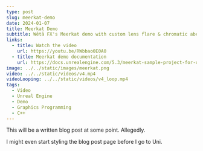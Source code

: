 ```yaml
---
type: post
slug: meerkat-demo
date: 2024-01-07
title: Meerkat Demo
subtitle: Wētā FX's Meerkat demo with custom lens flare & chromatic aberration
links:
  - title: Watch the video
    url: https://youtu.be/RWbbao0E0A0
  - title: Meerkat demo documentation
    url: https://docs.unrealengine.com/5.3/meerkat-sample-project-for-unreal-engine/
image: ../../static/images/meerkat.png
video: ../../static/videos/v4.mp4
videoLooping: ../../static/videos/v4_loop.mp4
tags:
  - Video
  - Unreal Engine
  - Demo
  - Graphics Programming
  - C++
---
```


This will be a written blog post at some point. Allegedly.

I might even start styling the blog post page before I go to Uni.